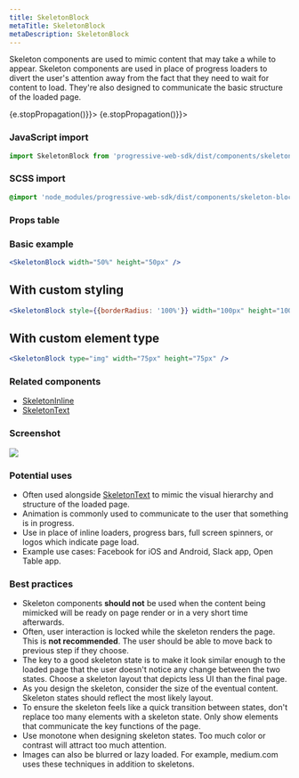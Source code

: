 ```yaml
---
title: SkeletonBlock
metaTitle: SkeletonBlock
metaDescription: SkeletonBlock
---
```



<div class="component-intro">

Skeleton components are used to mimic content that may take a while to appear. Skeleton components are used in place of progress loaders to divert the user's attention away from the fact that they need to wait for content to load. They're also designed to communicate the basic structure of the loaded page.

</div>

<div onClick={(e) => {e.stopPropagation()}}>
<Tabs activeIndex={0} className="devcenter">
<TabsPanel title="Code" onClick={(e) => {e.stopPropagation()}}>

### JavaScript import

```jsx
import SkeletonBlock from 'progressive-web-sdk/dist/components/skeleton-block'
```

### SCSS import

```scss
@import 'node_modules/progressive-web-sdk/dist/components/skeleton-block/base';
```

### Props table

<PropsTable propMetaData={props.componentMetadata.childrenComponentProp} />

### Basic example

```jsx react-live=true
<SkeletonBlock width="50%" height="50px" />
```

## With custom styling

```jsx react-live=true
<SkeletonBlock style={{borderRadius: '100%'}} width="100px" height="100px" />
```

## With custom element type

```jsx react-live=true
<SkeletonBlock type="img" width="75px" height="75px" />
```

</TabsPanel>
<TabsPanel title="Design" class="markdown">

### Related components
- [SkeletonInline](SkeletonInline)
- [SkeletonText](SkeletonText)

### Screenshot

![](./images/components/skeleton-block/skeletonblock-uikit.png)

### Potential uses

-   Often used alongside [SkeletonText](SkeletonText) to mimic the visual hierarchy and structure of the loaded page.
-   Animation is commonly used to communicate to the user that something is in progress.
-   Use in place of inline loaders, progress bars, full screen spinners, or logos which indicate page load.
-   Example use cases: Facebook for iOS and Android, Slack app, Open Table app.

### Best practices

-   Skeleton components **should not** be used when the content being mimicked will be ready on page render or in a very short time afterwards.
-   Often, user interaction is locked while the skeleton renders the page. This is **not recommended**. The user should be able to move back to previous step if they choose.
-   The key to a good skeleton state is to make it look similar enough to the loaded page that the user doesn't notice any change between the two states. Choose a skeleton layout that depicts less UI than the final page.
-   As you design the skeleton, consider the size of the eventual content. Skeleton states should reflect the most likely layout.
-   To ensure the skeleton feels like a quick transition between states, don't replace too many elements with a skeleton state. Only show elements that communicate the key functions of the page.
-   Use monotone when designing skeleton states. Too much color or contrast will attract too much attention.
-   Images can also be blurred or lazy loaded. For example, medium.com uses these techniques in addition to skeletons.

</TabsPanel>
</Tabs>
</div>
